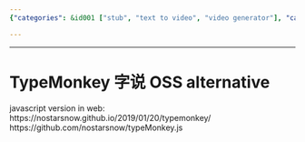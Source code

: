```yaml
---
{"categories": &id001 ["stub", "text to video", "video generator"], "category": "JavaScript", "date": "2022-05-31 04:33:45", "description": "TypeMonkey is a JavaScript-based solution that serves as an alternative to OSS (Open Scripting Standard), enabling users to modify existing code on web pages. It can be explored at nostarsnow.github.io/2019/01/20/typemonkey, and the project's code is available on GitHub at github.com/nostarsnow/typeMonkey.js.", "tags": *id001, "title": "TypeMonkey 字说 OSS alternative"}

---
```


------

# TypeMonkey 字说 OSS alternative

javascript version in web:
https://nostarsnow.github.io/2019/01/20/typemonkey/
https://github.com/nostarsnow/typeMonkey.js

